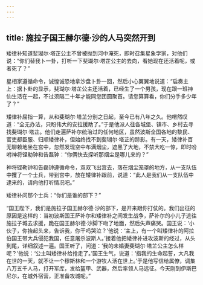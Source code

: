 ```yaml
---
---
---
```

title: 施拉子国王赫尔德·沙的人马突然开到
---




矮律补知道斐瑚尔·塔芷公主不曾被抛到河中淹死，即时召集星象学家，对他们说：“你们替我卜一卦，打听一下斐瑚尔·塔芷公主的去向，看她现在还活着呢，或者死了？”

星相家遵循命令，诚惶诚恐地拿沙盘卜卦一回，然后小心翼翼地说道：“启奏主上：据卜卦的显示，斐瑚尔·塔芷公主还活着，已经生了一个男孩，现在跟一班神仙生活在一起，不过须隔二十年才能同您团圆聚首。请您算算看，你们分手多少年了？”

矮律补屈指一算，从和斐瑚尔·塔芷分别之日起，至今已有八年之久。他喟然叹道：“全无办法，只盼伟大的安拉援助了。”于是他派人往各城堡、镇市、乡村去寻找斐瑚尔·塔芷。他们走遍萨补尔统治过的任何地区，虽然波斯全国各地的黎民、官吏都臣服、归顺矮律补，但始终找不到斐瑚尔·塔芷的踪影。有一天，矮律补百无聊赖地坐在宫中，忽然发现空中布满烟尘，遮黑了大地，不禁大吃一惊，即时吩咐神将铿勒钟和告磊钟：“你俩快去探听那烟尘是哪儿来的？”

神将铿勒钟和告磊钟遵循命令，双双飞出宫去，落在烟尘笼罩的地方，从一支队伍中攫了一个士兵，带到宫中，放在矮律补跟前，说道：“此人是我们从一支队伍中逮来的，请向他打听情况吧。”

矮律补问那个士兵：“你们是谁的部下？”

“国王陛下，我们是施拉子国王赫尔德·沙的部下，是开来跟你打仗的。我们出征的原因是这样的：当初波斯国王萨补尔和矮律补之间发生战争，萨补尔的小儿子逃往施拉子城去求援，跪在国王赫尔德·沙脚下吻了地面，然后失声痛哭。国王说：‘小伙子，你抬起头来，告诉我，你干吗哭泣？’他说：‘主上，有一个叫矮律补的阿拉伯国王带大兵侵犯我国，任意屠杀波斯人。’接着他把矮律补进攻波斯的经过，从头到尾，详细叙述一遍。国王听了，问道：‘我的未婚妻斐瑚尔·塔芷公主怎么样呢？’他说：‘公主叫矮律补给抢走了。’国王生气，说道：‘指我的生命起誓，大凡我在世的一天，就不让一个穆斯林和一个游牧人活在世上。’于是他写信给属僚，调集八万五千人马，打开军库，发给盔甲、武器，然后率领人马远征。今天刚到伊斯巴尼尔，在城外宿营，正准备攻城呢。”